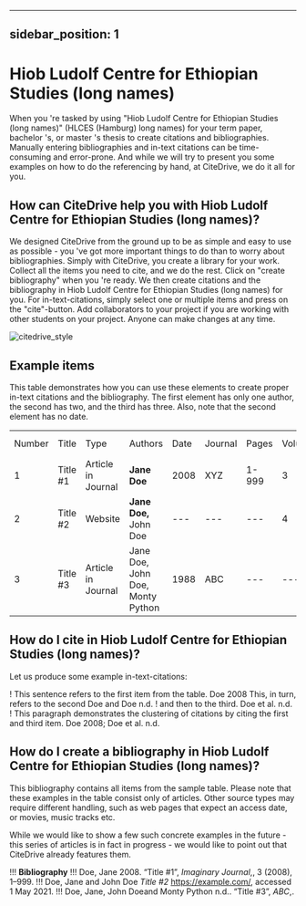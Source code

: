 
---
sidebar_position: 1
---

# Hiob Ludolf Centre for Ethiopian Studies (long names)

When you 're tasked by using "Hiob Ludolf Centre for Ethiopian Studies (long names)" (HLCES (Hamburg) long names) for your term paper, bachelor 's, or master 's thesis to create citations and bibliographies.
Manually entering bibliographies and in-text citations can be time-consuming and error-prone. And while we will try to present you some examples on how to do the referencing by hand, at CiteDrive, we do it all for you.

<!---
## About  Hiob Ludolf Centre for Ethiopian Studies (long names)

* Title: Hiob Ludolf Centre for Ethiopian Studies (long names)
* Short Title (Id): HLCES (Hamburg) long names)
* Authors: Hiob Ludolf Centre for Ethiopian Studies (long names)
* Download: Hiob Ludolf Centre for Ethiopian Studies (long names)
 --->

## How can CiteDrive help you with Hiob Ludolf Centre for Ethiopian Studies (long names)?

We designed CiteDrive from the ground up to be as simple and easy to use as possible - you 've got more important things to do than to worry about bibliographies. Simply with CiteDrive, you create a library for your work. Collect all the items you need to cite, and we do the rest. Click on "create bibliography" when you 're ready. We then create citations and the bibliography in Hiob Ludolf Centre for Ethiopian Studies (long names) for you. For in-text-citations, simply select one or multiple items and press on the "cite"-button. Add collaborators to your project if you are working with other students on your project. Anyone can make changes at any time.


![citedrive_style](images/hiob-ludolf-centre-for-ethiopian-studies-long-names.svg "Choose Hiob Ludolf Centre for Ethiopian Studies (long names) in the CiteDrive App")


## Example items

This table demonstrates how you can use these elements to create proper in-text citations and the bibliography. The first element has only one author, the second has two, and the third has three. Also, note that the second element has no date.


<table>
  <tr>
   <td>Number
   </td>
   <td>Title
   </td>
   <td>Type
   </td>
   <td>Authors
   </td>
   <td>Date
   </td>
   <td>Journal
   </td>
   <td>Pages
   </td>
   <td>Volume
   </td>
   <td>Issue
   </td>
   <td>Access Date
   </td>
  </tr>
  <tr>
   <td>1
   </td>
   <td>Title #1
   </td>
   <td>Article in Journal
   </td>
   <td><strong>Jane Doe</strong>
   </td>
   <td>2008
   </td>
   <td>XYZ
   </td>
   <td>1-999
   </td>
   <td>3
   </td>
   <td>2
   </td>
   <td>--
   </td>
  </tr>
  <tr>
   <td>
2
   </td>
   <td>Title #2
   </td>
   <td>Website
   </td>
   <td><strong>Jane Doe, </strong>John Doe
   </td>
   <td>---
   </td>
   <td>---
   </td>
   <td>---
   </td>
   <td>4
   </td>
   <td>---
   </td>
   <td>2020-05-01
   </td>
  </tr>
  <tr>
   <td>3
   </td>
   <td>Title #3
   </td>
   <td>Article in Journal
   </td>
   <td>Jane Doe, John Doe, Monty Python
   </td>
   <td>1988
   </td>
   <td>ABC
   </td>
   <td>---
   </td>
   <td>---
   </td>
   <td>16
   </td>
   <td>---
   </td>
  </tr>
</table>



## How do I cite in  Hiob Ludolf Centre for Ethiopian Studies (long names)?

Let us produce some example in-text-citations:

! This sentence refers to the first item from the table. Doe 2008 This, in turn, refers to the second Doe and Doe n.d.
! and then to the third.  Doe et al. n.d.
! This paragraph demonstrates the clustering of citations by citing the first and third item. Doe 2008; Doe et al. n.d.



## How do I create a bibliography in Hiob Ludolf Centre for Ethiopian Studies (long names)?

This bibliography contains all items from the sample table. Please note that these examples in the table consist only of articles. Other source types may require different handling, such as web pages that expect an access date, or movies, music tracks etc.

While we would like to show a few such concrete examples in the future - this series of articles is in fact in progress - we would like to point out that CiteDrive already features them.


!!! **Bibliography**
!!! Doe, Jane 2008. “Title #1”, <i>Imaginary Journal</i>,, 3 (2008), 1–999.
!!! Doe, Jane and John  Doe <i>Title #2</i> <https://example.com/>, accessed 1 May 2021.
!!! Doe, Jane, John Doeand Monty Python n.d.. “Title #3”, <i>ABC</i>,.


```
        